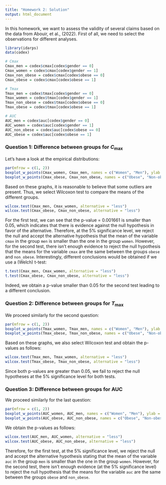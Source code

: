 ```yaml
---
title: "Homework 2: Solution"
output: html_document
---
```


In this homework, we want to assess the validity of several claims based on the data from Abouir, et al., (2022). First of all, we need to select the observations for different analyses.

```r
library(idarps)
data(codex)

# Cmax
Cmax_men = codex$cmax[codex$gender == 0]
Cmax_women = codex$cmax[codex$gender == 1]
Cmax_non_obese = codex$cmax[codex$obese == 0]
Cmax_obese = codex$cmax[codex$obese == 1]

# Tmax
Tmax_men = codex$tmax[codex$gender == 0]
Tmax_women = codex$tmax[codex$gender == 1]
Tmax_non_obese = codex$tmax[codex$obese == 0]
Tmax_obese = codex$tmax[codex$obese == 1]

# AUC
AUC_men = codex$auc[codex$gender == 0]
AUC_women = codex$auc[codex$gender == 1]
AUC_non_obese = codex$auc[codex$obese == 0]
AUC_obese = codex$auc[codex$obese == 1]
```

### Question 1: Difference between groups for $C_{\max}$

Let's have a look at the empirical distributions:

```r
par(mfrow = c(1, 2))
boxplot_w_points(Cmax_women, Cmax_men, names = c("Women", "Men"), ylab = "Cmax (ng/ml)")
boxplot_w_points(Cmax_obese, Cmax_non_obese, names = c("Obese", "Non-obese"), ylab = "Cmax (ng/ml)")
```

Based on these graphs, it is reasonable to believe that some outliers are present. Thus, we select Wilcoxon test to compare the means of the different groups.

```r
wilcox.test(Cmax_men, Cmax_women, alternative = "less")
wilcox.test(Cmax_obese, Cmax_non_obese, alternative = "less")
```

For the first test, we can see that the p-value = 0.001661 is smaller than 0.05, which indicates that there is evidence against the null hypothesis in favor of the alternative. Therefore, at the 5% significance level, we reject the null and accept the alternative hypothesis that the mean of the variable `cmax` in the group `men` is smaller than the one in the group `women`. However, for the second test, there isn't enough evidence to reject the null hypothesis that the means for the variable `cmax` are the same between the groups `obese` and `non_obese`. Interestingly, different conclusions would be obtained if we use a (Welch) t-test:

```r
t.test(Cmax_men, Cmax_women, alternative = "less")
t.test(Cmax_obese, Cmax_non_obese, alternative = "less")
```

Indeed, we obtain a p-value smaller than $0.05$ for the second test leading to a different conclusion.

### Question 2: Difference between groups for $T_{\max}$

We proceed similarly for the second question:

```r
par(mfrow = c(1, 2))
boxplot_w_points(Tmax_women, Tmax_men, names = c("Women", "Men"), ylab = "Tmax (h)")
boxplot_w_points(Tmax_obese, Tmax_non_obese, names = c("Obese", "Non-obese"), ylab = "Tmax (h)")
```

Based on these graphs, we also select Wilcoxon test and obtain the p-values as follows:

```r
wilcox.test(Tmax_men, Tmax_women, alternative = "less")
wilcox.test(Tmax_obese, Tmax_non_obese, alternative = "less")
```

Since both p-values are greater than 0.05, we fail to reject the null hypotheses at the 5% significance level for both tests.

### Question 3: Difference between groups for AUC

We proceed similarly for the last question:

```r
par(mfrow = c(1, 2))
boxplot_w_points(AUC_women, AUC_men, names = c("Women", "Men"), ylab = "AUC (ng.h/ml)")
boxplot_w_points(AUC_obese, AUC_non_obese, names = c("Obese", "Non-obese"), ylab = "AUC (ng.h/ml)")
```

We obtain the p-values as follows:

```r
wilcox.test(AUC_men, AUC_women, alternative = "less")
wilcox.test(AUC_obese, AUC_non_obese, alternative = "less")
```

Therefore, for the first test, at the 5% significance level, we reject the null and accept the alternative hypothesis stating that the mean of the variable `auc` in the group `men` is smaller than the one in the group `women`. However, for the second test, there isn't enough evidence (at the 5% significance level) to reject the null hypothesis that the means for the variable `auc` are the same between the groups `obese` and `non_obese`.


